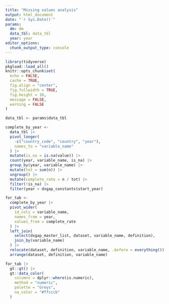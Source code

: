 ```yaml
---
title: "Missing values analysis"
output: html_document
date: "`r Sys.Date()`"
params:
  dm: dm
  data_tbl: data_tbl
  year: year
editor_options: 
  chunk_output_type: console
---
```


```r
library(tidyverse)
pkgload::load_all()
knitr::opts_chunk$set(
  echo = FALSE, 
  cache = TRUE, 
  fig.align = "center", 
  fig.fullwidth = TRUE,
  fig.height = 10,
  message = FALSE, 
  warning = FALSE
)
```

```r
data_tbl <- params$data_tbl
```

```r
complete_by_year <- 
  data_tbl |> 
  pivot_longer(
    -c("country_code", "country", "year"), 
    names_to = "variable_name"
  ) |> 
  mutate(is_na = is.na(value)) |> 
  count(year, variable_name, is_na) |> 
  group_by(year, variable_name) |> 
  mutate(tot = sum(n)) |> 
  ungroup() |> 
  mutate(complete_rate = n / tot) |> 
  filter(!is_na) |> 
  filter(year > dxgap_constants$start_year)
```

```r
for_tab <- 
  complete_by_year |> 
  pivot_wider(
    id_cols = variable_name,
    names_from = year, 
    values_from = complete_rate
  ) |> 
  left_join(
    select(dxgap_master_list, dataset, variable_name, definition), 
    join_by(variable_name)
  ) |> 
  relocate(dataset, definition, variable_name, .before = everything()) |> 
  arrange(dataset, definition, variable_name)
```

```r
for_tab |> 
  gt::gt() |> 
  gt::data_color(
    columns = dplyr::where(is.numeric),
    method = "numeric",
    palette = "Greys",
    na_color = "#ffcccb"
  ) 
```

